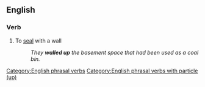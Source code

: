 ==English==

===Verb===
{{head|en|verb}}

# To [[seal]] with a wall
#: ''They '''walled up''' the basement space that had been used as a coal bin.''

[[Category:English phrasal verbs]]
[[Category:English phrasal verbs with particle (up)]]